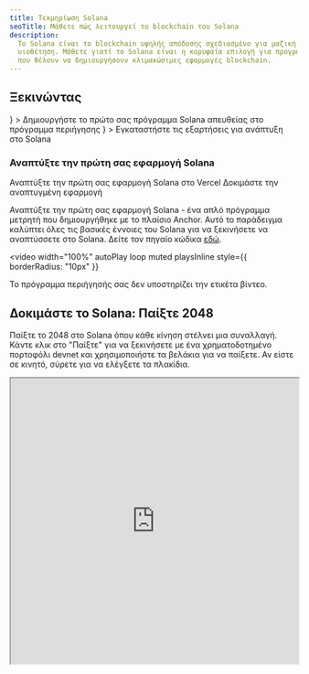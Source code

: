 ```yaml
---
title: Τεκμηρίωση Solana
seoTitle: Μάθετε πώς λειτουργεί το blockchain του Solana
description:
  Το Solana είναι το blockchain υψηλής απόδοσης σχεδιασμένο για μαζική
  υιοθέτηση. Μάθετε γιατί το Solana είναι η κορυφαία επιλογή για προγραμματιστές
  που θέλουν να δημιουργήσουν κλιμακώσιμες εφαρμογές blockchain.
---
```


## Ξεκινώντας

<Cards>
  <Card
    title="Γρήγορη εκκίνηση"
    href="/docs/intro/quick-start"
    icon={<Rocket />}
  >
    Δημιουργήστε το πρώτο σας πρόγραμμα Solana απευθείας στο πρόγραμμα
    περιήγησης
  </Card>
  <Card
    title="Ρύθμιση τοπικού περιβάλλοντος"
    href="/docs/intro/installation"
    icon={<Download />}
  >
    Εγκαταστήστε τις εξαρτήσεις για ανάπτυξη στο Solana
  </Card>
</Cards>

### Αναπτύξτε την πρώτη σας εφαρμογή Solana

<Cards>
  <Card
    title="Ανάπτυξη στο Vercel"
    href="https://vercel.com/new/clone?repository-url=https%3A%2F%2Fgithub.com%2Fsolana-developers%2Fanchor-web3js-nextjs&root-directory=frontend&demo-title=Anchor%20Web3.js%20Next.js%20Demo&demo-description=An%20example%20deployment%20of%20the%20Anchor%20Web3.js%20Next.js%20project.&demo-url=https%3A%2F%2Fanchor-web3js-nextjs.vercel.app%2F&project-name=anchor-web3js-nextjs&repository-name=anchor-web3js-nextjs"
  >
    Αναπτύξτε την πρώτη σας εφαρμογή Solana στο Vercel
  </Card>
  <Card
    title="Προεπισκόπηση Vercel"
    href="https://anchor-web3js-nextjs-jade.vercel.app/"
  >
    Δοκιμάστε την αναπτυγμένη εφαρμογή
  </Card>
</Cards>

Αναπτύξτε την πρώτη σας εφαρμογή Solana - ένα απλό πρόγραμμα μετρητή που
δημιουργήθηκε με το πλαίσιο Anchor. Αυτό το παράδειγμα καλύπτει όλες τις βασικές
έννοιες του Solana για να ξεκινήσετε να αναπτύσσετε στο Solana. Δείτε τον πηγαίο
κώδικα [εδώ](https://github.com/solana-developers/anchor-web3js-nextjs).

<Accordions>
<Accordion title="Επίδειξη εφαρμογής">

<video
  width="100%"
  autoPlay
  loop
  muted
  playsInline
  style={{
    borderRadius: "10px"
  }}
>
  <source src="/assets/docs/counter.mp4" type="video/mp4" />
  Το πρόγραμμα περιήγησής σας δεν υποστηρίζει την ετικέτα βίντεο.
</video>

</Accordion>
</Accordions>

## Δοκιμάστε το Solana: Παίξτε 2048

Παίξτε το 2048 στο Solana όπου κάθε κίνηση στέλνει μια συναλλαγή. Κάντε κλικ στο
"Παίξτε" για να ξεκινήσετε με ένα χρηματοδοτημένο πορτοφόλι devnet και
χρησιμοποιήστε τα βελάκια για να παίξετε. Αν είστε σε κινητό, σύρετε για να
ελέγξετε τα πλακίδια.

<Accordions>
<Accordion title="Παίξτε Solana 2048">

<iframe
  src="https://solplay.de/solana-2048/"
  width="100%"
  height="500"
  style={{
    borderRadius: "12px",
    border: "2px solid rgba(0, 0, 0, 0.2)",
    maxWidth: "100%",
    minHeight: "300px",
    aspectRatio: "1"
  }}
  scrolling="no"
/>

</Accordion>
</Accordions>

Δημιουργήθηκε από τον [Jonas](https://x.com/SolPlay_jonas), από την ομάδα DevRel
του Solana Foundation.

## Ξεκινήστε να μαθαίνετε

Μάθετε τις βασικές έννοιες που αφορούν την ανάπτυξη στο Solana.

<Cards>
  <Card title="Λογαριασμοί" href="/docs/core/accounts">
    Πώς η Solana αποθηκεύει δεδομένα
  </Card>
  <Card title="Χρεώσεις στη Solana" href="/docs/core/fees">
    Κόστη για την αποστολή συναλλαγών στη Solana
  </Card>
  <Card title="Συναλλαγές" href="/docs/core/transactions">
    Πώς να αλληλεπιδράσετε με το δίκτυο της Solana
  </Card>
  <Card title="Προγράμματα" href="/docs/core/programs">
    Έξυπνα συμβόλαια στη Solana
  </Card>
  <Card title="Διευθύνσεις παραγόμενες από προγράμματα" href="/docs/core/pda">
    Πώς να δημιουργήσετε ντετερμινιστικές διευθύνσεις
  </Card>
  <Card title="Διαπρογραμματική κλήση" href="/docs/core/cpi">
    Πώς να καλέσετε ένα πρόγραμμα από ένα άλλο
  </Card>
</Cards>

### Ανάπτυξη στην πλευρά του πελάτη

Αν αναπτύσσετε στην πλευρά του πελάτη, τα ακόλουθα SDK που έχουν συνεισφέρει
μέλη της κοινότητας σας βοηθούν να αλληλεπιδράσετε με το δίκτυο σε δημοφιλείς
γλώσσες:

| Γλώσσα     | SDK                                                                                                                                       |
| ---------- | ----------------------------------------------------------------------------------------------------------------------------------------- |
| Rust       | [solana_sdk](https://docs.rs/solana-sdk/latest/solana_sdk/)                                                                               |
| Typescript | [@solana/web3.js](https://github.com/anza-xyz/solana-web3.js)                                                                             |
| Python     | [solders](https://github.com/kevinheavey/solders)                                                                                         |
| Java       | [sava](https://sava.software) or [solanaj](https://github.com/skynetcap/solanaj) or [solana4j](https://github.com/LMAX-Exchange/solana4j) |
| C++        | [solcpp](https://github.com/mschneider/solcpp) or [solana-c](https://github.com/VAR-META-Tech/solana-c-sdk)                               |
| Go         | [solana-go](https://github.com/gagliardetto/solana-go)                                                                                    |
| Kotlin     | [sol4k](https://github.com/sol4k/sol4k) or [solanaKT](https://github.com/metaplex-foundation/SolanaKT)                                    |
| Dart       | [solana](https://github.com/espresso-cash/espresso-cash-public/tree/master/packages/solana)                                               |
| C#         | [solnet](https://github.com/bmresearch/Solnet)                                                                                            |
| GdScript   | [godot](https://github.com/Virus-Axel/godot-solana-sdk/)                                                                                  |

## Λειτουργία ενός validator

Εξερευνήστε τι χρειάζεται για να λειτουργήσετε έναν validator της Solana και να
βοηθήσετε στην ασφάλεια του δικτύου.

<Cards>
  <Card title="Validators" href="https://docs.anza.xyz/validator/anatomy">
    Μεμονωμένοι κόμβοι που διασφαλίζουν το δίκτυο της Solana
  </Card>
  <Card
    title="Απαιτήσεις συστήματος"
    href="https://docs.anza.xyz/operations/requirements"
  >
    Προτεινόμενες απαιτήσεις υλικού και SOL που απαιτούνται για τη λειτουργία
    ενός validator
  </Card>
  <Card
    title="Ρύθμιση Validator"
    href="https://docs.anza.xyz/operations/setup-a-validator"
  >
    Ρυθμίστε έναν validator και συνδεθείτε σε ένα cluster για πρώτη φορά
  </Card>
</Cards>

## Λήψη υποστήριξης

Λάβετε βοήθεια από την κοινότητα της Solana στο
[Solana StackExchange](https://solana.stackexchange.com).
